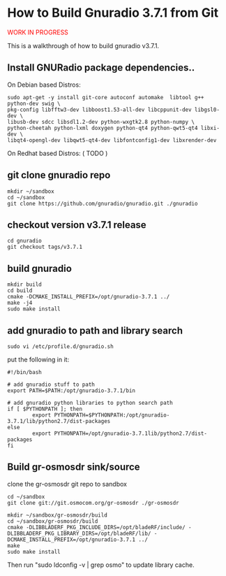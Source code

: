= How to Build Gnuradio 3.7.1 from Git =

<span style="color:red">WORK IN PROGRESS</span>

This is a walkthrough of how to build gnuradio v3.7.1.

== Install GNURadio package dependencies.. ==

On Debian based Distros:
<pre>
sudo apt-get -y install git-core autoconf automake  libtool g++ python-dev swig \
pkg-config libfftw3-dev libboost1.53-all-dev libcppunit-dev libgsl0-dev \
libusb-dev sdcc libsdl1.2-dev python-wxgtk2.8 python-numpy \
python-cheetah python-lxml doxygen python-qt4 python-qwt5-qt4 libxi-dev \
libqt4-opengl-dev libqwt5-qt4-dev libfontconfig1-dev libxrender-dev 
</pre>

On Redhat based Distros:
( TODO )

== git clone gnuradio repo ==
<pre>
mkdir ~/sandbox
cd ~/sandbox
git clone https://github.com/gnuradio/gnuradio.git ./gnuradio
</pre>

== checkout version v3.7.1 release ==
<pre>
cd gnuradio
git checkout tags/v3.7.1
</pre>

== build gnuradio ==
<pre>
mkdir build
cd build
cmake -DCMAKE_INSTALL_PREFIX=/opt/gnuradio-3.7.1 ../
make -j4
sudo make install
</pre>

== add gnuradio to path and library search ==
<pre>
sudo vi /etc/profile.d/gnuradio.sh
</pre>
put the following in it:
<pre>
#!/bin/bash

# add gnuradio stuff to path
export PATH=$PATH:/opt/gnuradio-3.7.1/bin

# add gnuradio python libraries to python search path
if [ $PYTHONPATH ]; then
        export PYTHONPATH=$PYTHONPATH:/opt/gnuradio-3.7.1/lib/python2.7/dist-packages
else
        export PYTHONPATH=/opt/gnuradio-3.7.1lib/python2.7/dist-packages
fi
</pre>

== Build gr-osmosdr sink/source ==
clone the gr-osmosdr git repo to sandbox
<pre>
cd ~/sandbox
git clone git://git.osmocom.org/gr-osmosdr ./gr-osmosdr
</pre>

<pre>
mkdir ~/sandbox/gr-osmosdr/build
cd ~/sandbox/gr-osmosdr/build
cmake -DLIBBLADERF_PKG_INCLUDE_DIRS=/opt/bladeRF/include/ -DLIBBLADERF_PKG_LIBRARY_DIRS=/opt/bladeRF/lib/ -DCMAKE_INSTALL_PREFIX=/opt/gnuradio-3.7.1 ../
make
sudo make install
</pre>

Then run "sudo ldconfig -v | grep osmo" to update library cache.

